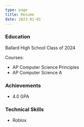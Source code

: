 ```yaml
---
type: page
title: Resume
date: 2023-01-01
---
```


### Education

Ballard High School
Class of 2024

Courses:

- AP Computer Science Principles
- AP Computer Science A

### Achievements

- 4.0 GPA

### Technical Skills

- Roblox

####
